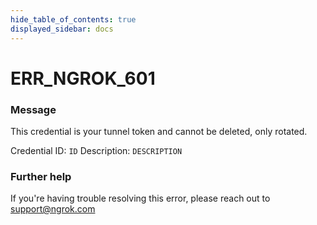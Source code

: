 ```yaml
---
hide_table_of_contents: true
displayed_sidebar: docs
---
```



# ERR_NGROK_601

### Message

This credential is your tunnel token and cannot be deleted, only rotated.

Credential ID: `ID`
Description: `DESCRIPTION`

<ErrorDetails error="err_ngrok_601" />

### Further help

If you're having trouble resolving this error, please reach out to [support@ngrok.com](mailto:support@ngrok.com?subject=Help%20with%20ERR_NGROK_601)
